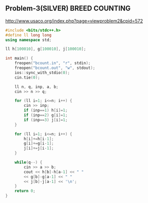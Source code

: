 ## Problem-3(SILVER) BREED COUNTING
http://www.usaco.org/index.php?page=viewproblem2&cpid=572

```cpp
#include <bits/stdc++.h>
#define ll long long
using namespace std;

ll h[100010], g[100010], j[100010];

int main() {
    freopen("bcount.in", "r", stdin);
    freopen("bcount.out", "w", stdout);
    ios::sync_with_stdio(0);
    cin.tie(0);

    ll n, q, inp, a, b;
    cin >> n >> q;

    for (ll i=1; i<=n; i++) {
        cin >> inp;
        if (inp==1) h[i]=1;
        if (inp==2) g[i]=1;
        if (inp==3) j[i]=1;
    }

    for (ll i=1; i<=n; i++) {
        h[i]+=h[i-1];
        g[i]+=g[i-1];
        j[i]+=j[i-1];
    }

    while(q--) {
        cin >> a >> b;
        cout << h[b]-h[a-1] << " "
        << g[b]-g[a-1] << " "
        << j[b]-j[a-1] << '\n';
    }
    return 0;
}
```
